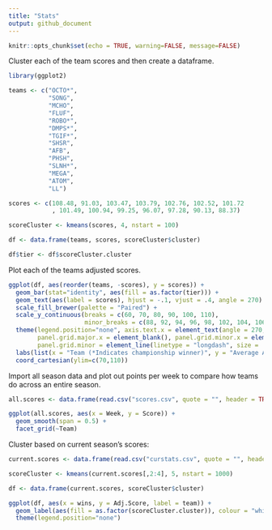 ---
title: "Stats"
output: github_document
---

```{r setup, include=FALSE}
knitr::opts_chunk$set(echo = TRUE, warning=FALSE, message=FALSE)
```

Cluster each of the team scores and then create a dataframe.

```{r scores, echo=FALSE, fig.width=10}
library(ggplot2)

teams <- c("OCTO*", 
           "SONG", 
           "MCHO", 
           "FLUF", 
           "ROBO*", 
           "DMPS*", 
           "TGIF*", 
           "SHSR", 
           "AFB", 
           "PHSH", 
           "SLNH*", 
           "MEGA", 
           "ATOM", 
           "LL")

scores <- c(108.48, 91.03, 103.47, 103.79, 102.76, 102.52, 101.72
            , 101.49, 100.94, 99.25, 96.07, 97.28, 90.13, 88.37)

scoreCluster <- kmeans(scores, 4, nstart = 100)

df <- data.frame(teams, scores, scoreCluster$cluster)

df$tier <- df$scoreCluster.cluster

```

Plot each of the teams adjusted scores.

```{r score plot, echo=FALSE, fig.width=10}
ggplot(df, aes(reorder(teams, -scores), y = scores)) +
  geom_bar(stat="identity", aes(fill = as.factor(tier))) +
  geom_text(aes(label = scores), hjust = -.1, vjust = .4, angle = 270) +
  scale_fill_brewer(palette = "Paired") +
  scale_y_continuous(breaks = c(60, 70, 80, 90, 100, 110), 
                     minor_breaks = c(88, 92, 94, 96, 98, 102, 104, 106, 108)) +
  theme(legend.position="none", axis.text.x = element_text(angle = 270, hjust = 0, vjust = .4),
        panel.grid.major.x = element_blank(), panel.grid.minor.x = element_blank(),
        panel.grid.minor = element_line(linetype = "longdash", size = .5)) +
  labs(list(x = "Team (*Indicates championship winner)", y = "Average Adjusted Score")) +
  coord_cartesian(ylim=c(70,110))
```

Import all season data and plot out points per week to compare how teams do across an entire season.

```{r score per week, echo=FALSE, fig.width=10, fig.height=2}
all.scores <- data.frame(read.csv("scores.csv", quote = "", header = TRUE, stringsAsFactors=FALSE))

ggplot(all.scores, aes(x = Week, y = Score)) +
  geom_smooth(span = 0.5) +
  facet_grid(~Team)
```

Cluster based on current season's scores:

```{r clusters, echo=FALSE, fig.width=10}
current.scores <- data.frame(read.csv("curstats.csv", quote = "", header = TRUE, stringsAsFactors=FALSE))

scoreCluster <- kmeans(current.scores[,2:4], 5, nstart = 1000)

df <- data.frame(current.scores, scoreCluster$cluster)

ggplot(df, aes(x = wins, y = Adj.Score, label = team)) +
  geom_label(aes(fill = as.factor(scoreCluster.cluster)), colour = "white", fontface = "bold") +
  theme(legend.position="none")
```


